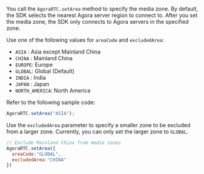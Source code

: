 <PlatformWrapper platform="web">

You call the `AgoraRTC.setArea` method to specify the media zone. By default, the SDK selects the nearest Agora server region to connect to. After you set the media zone, the SDK only connects to Agora servers in the specified zone.

Use one of the following values for `areaCode` and `excludedArea`:

* `ASIA`  : Asia except Mainland China
* `CHINA` : Mainland China
* `EUROPE`: Europe
* `GLOBAL`: Global (Default)
* `INDIA` : India
* `JAPAN` : Japan
* `NORTH_AMERICA`: North America

Refer to the following sample code:

```javascript
AgoraRTC.setArea("ASIA");
```

Use the `excludedArea` parameter to specify a smaller zone to be excluded from a larger zone. Currently, you can only set the larger zone to `GLOBAL`.

```js
// Exclude Mainland China from media zones
AgoraRTC.setArea({
  areaCode:"GLOBAL",
  excludedArea:"CHINA"
})
```
</PlatformWrapper>

